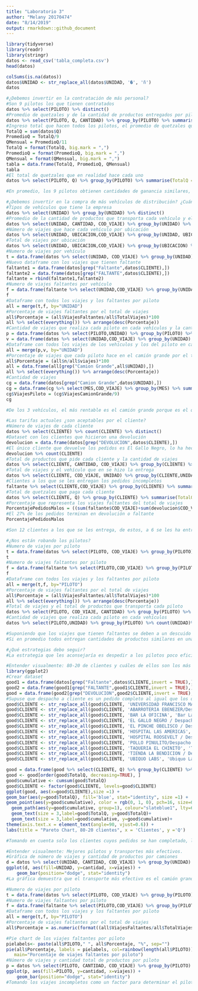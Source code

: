 ```yaml
---
title: "Laboratorio 3"
author: "Melany 20170474"
date: "8/14/2019"
output: rmarkdown::github_document
---
```


```r
library(tidyverse)
library(readr)
library(stringr)
datos <- read_csv('tabla_completa.csv')
head(datos)
```

```r
colSums(is.na(datos))
datos$UNIDAD <- str_replace_all(datos$UNIDAD, '�', 'ñ')
datos
```

```r
#¿Debemos invertir en la contratación de más personal?
#Son 9 pilotos los que tienen contratados
datos %>% select(PILOTO) %>% distinct() 
#Promedio de quetzales y de la cantidad de productos entregados por piloto
datos %>% select(PILOTO, Q, CANTIDAD) %>% group_by(PILOTO) %>% summarise(PromedioQ = mean(Q),PromedioCantidad = mean(CANTIDAD)) %>% arrange(desc(PromedioQ))
#Ingreso total que hacen todos los pilotos, el promedio de quetzales que hace cada uno y los quetzales que hacen cada uno al mes
TotalQ = sum(datos$Q)
PromedioQ = TotalQ/9
QMensual = PromedioQ/11
TotalQ = format(TotalQ, big.mark = ",")
PromedioQ = format(PromedioQ, big.mark = ",")
QMensual = format(QMensual, big.mark = ",")
tabla = data.frame(TotalQ, PromedioQ, QMensual)
tabla
#El total de quetzales que en realidad hace cada uno
datos %>% select(PILOTO, Q) %>% group_by(PILOTO) %>% summarise(TotalQ = sum(Q)) %>% arrange(desc(TotalQ)) 

#En promedio, los 9 pilotos obtienen cantidades de ganancia similares, al igual que la cantidad de productos que transportan. Según los ingresos totales de los viajes, en promedio cada piloto deberia de obtener un total Q66,500 anual, sin embargo la empresa debería de reconsiderar si las personas que hacen menos o una cantidad baja como Q58,000 deberia seguir trabajando en la empresa, suponiendo que no esta rindiendo las ganancias suficientes para la empresa. Por lo que se debería considerar la opción de contratar a una persona que sea eficiente y que pueda alcanzar los requerimientos de la empresa, es decir, que pueda hacer ganancias mayores al promedio, por ejemplo, el piloto que hace hasta Q77,000. Además, la empresa tendría que analizar si tener una ganancia promedio por piloto mensual de Q6,000 es suficiente para cubrir los costos y el salario del piloto, tomando en cuenta que el salario mínimo es de Q3,000. La única manera rentable de contratar a alguien es si se asegura que éste tendra un rendimiento mayor al promedio para mejorar los ingresos de la empresa.
```

```r
#¿Debemos invertir en la compra de más vehículos de distribución? ¿Cuántos y de que tipo?
#Tipos de vehículos que tiene la empresa
datos %>% select(UNIDAD) %>% group_by(UNIDAD) %>% distinct()
#Promedio de la cantidad de productos que transporta cada vehículo y el total de viajes que hace cada uno
datos %>% select(UNIDAD, CANTIDAD, COD_VIAJE) %>% group_by(UNIDAD) %>% summarise(PromedioCantidad = mean(CANTIDAD),viajes = n_distinct(COD_VIAJE)) %>% distinct()
#Número de viajes que hace cada vehículo por ubicación
datos %>% select(UNIDAD, UBICACION,COD_VIAJE) %>% group_by(UNIDAD, UBICACION) %>% summarise(viajes = n_distinct(COD_VIAJE)) %>% distinct()
#Total de viajes por ubicación
datos %>% select(UNIDAD, UBICACION,COD_VIAJE) %>% group_by(UBICACION) %>% summarise(viajes = n_distinct(COD_VIAJE)) %>% distinct()
#Numero de viajes por vehículo
t = data.frame(datos %>% select(UNIDAD, COD_VIAJE) %>% group_by(UNIDAD) %>% summarise(TotalViajes = n_distinct(COD_VIAJE)) %>% arrange(desc(TotalViajes)))
#Nuevo dataframe con los viajes que tienen faltante
faltante1 = data.frame(datos[grep("Faltante",datos$CLIENTE),])
faltante2 = data.frame(datos[grep("FALTANTE",datos$CLIENTE),])
faltante = rbind(faltante1,faltante2)
#Numero de viajes faltantes por vehículo
f = data.frame(faltante %>% select(UNIDAD,COD_VIAJE) %>% group_by(UNIDAD) %>% summarise(ViajesFaltantes = n_distinct(COD_VIAJE)) %>% arrange(desc(ViajesFaltantes)))
f
#Dataframe con todos los viajes y los faltantes por piloto
all = merge(t,f, by="UNIDAD")
#Porcentaje de viajes faltantes por el total de viajes
all$Porcentaje = (all$ViajesFaltantes/all$TotalViajes)*100
all %>% select(everything()) %>% arrange(desc(Porcentaje))
#Cantidad de viajes que realiza cada piloto en cada vehículos y la cantidad de viajes que se hace en total en cada vehículo
p = data.frame(datos %>% select(PILOTO,UNIDAD) %>% group_by(PILOTO) %>% count(UNIDAD)%>% distinct())
v = data.frame(datos %>% select(UNIDAD,COD_VIAJE) %>% group_by(UNIDAD) %>% summarise(viajes = n_distinct(COD_VIAJE))%>% distinct())
#Dataframe con todos los viajes de los vehículos y los del piloto en cada vehículo
all = merge(p,v, by="UNIDAD")
#Porcentaje de viajes que cada piloto hace en el camión grande por el total de viajes
all$Porcentaje = (all$n/all$viajes)*100
all = data.frame(all[grep("Camion Grande",all$UNIDAD),])
all %>% select(everything()) %>% arrange(desc(Porcentaje))
#Cantidad de viajes 
cg = data.frame(datos[grep("Camion Grande",datos$UNIDAD),])
cg = data.frame(cg %>% select(MES,COD_VIAJE) %>% group_by(MES) %>% summarise(ViajesCamionGrande = n_distinct(COD_VIAJE)) %>% distinct())
cg$ViajesPiloto = (cg$ViajesCamionGrande/9)
cg

#De los 3 vehículos, el más rentable es el camión grande porque es el que más viajes hace y el que más productos transporta en promedio. El camión grande y el panel transporta más a la ubicación 76001 y el camión pequeño va más al 76002. Sin embargo, la ubicación a la que más entregan es el 76002. El camión grande es el que tiene un mayor porcentaje de faltantes, esto podría ser culpa del piloto y no del vehículo. Aún asi, el camión grande es el más rentable porque sus números duplican a los del camión pequeño que a su vez, duplican los del panel. Debido a la cantidad de productos que pueden transportar, el mejor vehículo para invertir es el camión grande. Suponiendo que se tiene un camión grande por cada piloto (ya que no se sabe exactamente cuantos tiene la empresa de cada vehículo), la cantidad de camiones a comprar depende de si se contrata pilotos nuevos o si los pedidos aumentan para ese vehículo. Ya que, si mensual cada piloto haría de 10 a 13 viajes y los viajes son muy largos, es necesario que cada uno tenga un camión para poder hacer todas las entregas.
```

```r
#Las tarifas actuales ¿son aceptables por el cliente?
#Número de viajes de cada cliente
datos %>% select(CLIENTE) %>% count(CLIENTE) %>% distinct() 
#Dataset con los clientes que hicieron una devolución
devolucion = data.frame(datos[grep("DEVOLUCION",datos$CLIENTE),])
#El único cliente que devuelve los pedidos es El Gallo Negro, lo ha hecho 119 veces
devolucion %>% count(CLIENTE)
#Total de productos que pide cada cliente y la cantidad de viajes 
datos %>% select(CLIENTE, CANTIDAD, COD_VIAJE) %>% group_by(CLIENTE) %>% summarise(TotalCantidad = sum(CANTIDAD),viajes = n_distinct(COD_VIAJE)) %>% distinct() %>% arrange(desc(viajes))
#Total de viajes y el vehículo que en se hizo la entrega
datos %>% select(CLIENTE, COD_VIAJE, UNIDAD) %>% group_by(CLIENTE,UNIDAD) %>% summarise(viajes = n_distinct(COD_VIAJE)) %>% distinct() %>% arrange(desc(viajes))
#Clientes a los que se les entregan los pedidos incompletos
faltante %>% select(CLIENTE,COD_VIAJE) %>% group_by(CLIENTE) %>% summarise(viajes = n()) %>% arrange(desc(viajes))
#Total de quetzales que paga cada cliente
datos %>% select(CLIENTE, Q) %>% group_by(CLIENTE) %>% summarise(TotalQ = sum(Q)) %>% distinct() %>% arrange(desc(TotalQ))
#Porcentaje que representa los viajes faltantes del total de viajes
PorcentajePedidosMalos = ((sum(faltante$COD_VIAJE)+sum(devolucion$COD_VIAJE))/sum(datos$COD_VIAJE))*100
#El 27% de los pedidos terminan en devolución o faltante
PorcentajePedidosMalos

#Son 12 clientes a los que se les entrega, de estos, a 6 se les ha entregado el pedido incompleto y solo El Gallo Negro ha devuelto los pedidos, por lo que, el seria un cliente que no esta de acuerdo con el servicio. La taqueria el chinito es el cliente que más pedidos hace, aún cuando los viajes faltantes hayan sido solo 31 menos de los completos, es el cliente que más dinero paga. El bar la oficina es el segundo que más pide, pero no esta entre los que más pagan. Más del 60% de los viajes se han entregado completos. Los hospitales son los que menos pedidos hacen y los que menos pagan, suponiendo que los demás viajes se entregó el pedido completo. Sin embargo, debido a que no son numeros muy bajos, significa que estan de acuerdo, pues si no les pareciera, dejarían de hacer pedidos con la empresa. En promedio cada cliente hace más de 100 pedidos anuales (9 pedidos mensuales), por lo que, se puede inferir que no tienen problemas con las tarifas. Sin embargo, se debería de analizar si los clientes a los que tienen faltantes estás infelices porque en la mayoría de los casos, los pedidos incompletos son mayores a los completos.
```

```r
#¿Nos están robando los pilotos?
#Numero de viajes por piloto
t = data.frame(datos %>% select(PILOTO, COD_VIAJE) %>% group_by(PILOTO) %>% summarise(TotalViajes = n_distinct(COD_VIAJE)) %>% arrange(desc(TotalViajes)))
t
#Numero de viajes faltantes por piloto
f = data.frame(faltante %>% select(PILOTO,COD_VIAJE) %>% group_by(PILOTO) %>% summarise(ViajesFaltantes = n_distinct(COD_VIAJE)) %>% arrange(desc(ViajesFaltantes)))
f
#Dataframe con todos los viajes y los faltantes por piloto
all = merge(t,f, by="PILOTO")
#Porcentaje de viajes faltantes por el total de viajes
all$Porcentaje = (all$ViajesFaltantes/all$TotalViajes)*100
all %>% select(everything()) %>% arrange(desc(Porcentaje))
#Total de viajes y el total de productos que transporta cada piloto
datos %>% select(PILOTO, COD_VIAJE, CANTIDAD) %>% group_by(PILOTO) %>% summarise(Totalviajes = n_distinct(COD_VIAJE), TotalCantidad = format(sum(CANTIDAD),big.mark = ",")) %>% arrange(desc(Totalviajes))
#Cantidad de viajes que realiza cada piloto en cada vehículos
datos %>% select(PILOTO,UNIDAD) %>% group_by(PILOTO) %>% count(UNIDAD)%>% distinct()

#Suponiendo que los viajes que tienen faltantes se deben a un descuido del piloto, se puede observar que Ismael tiene más faltantes en porcentaje al total de viajes que realiza, lo que podría indicar que le está robando a la empresa. Además, Juan también tiene un número de faltantes muy alto sobre el total de viajes, y es el piloto que menos viajes hace, menos productos transporta y el que menos viajes hace con el camión grande. Esto podría deberse a que no se le tiene la confianza suficiente de hacer más viajes con más productos y en el vehículo más rentable, porque podría ser el culpable de tantos casos faltantes. Sin embargo, Ismael es el que más productos entrega en menos viajes, por lo que se debería de analizar si esos productos si se estas entregando o hay alguna falla en este registro.
#Si en promedio todos entregan cantidades de productos similares en una cantidad de viajes similares, otro factor que podría indicar si le estan robando a la empresa es la cantidad entregada dependiendo de la cantidad de viajes. Felipe es el que hace más viajes, pero entrega menos productos. Esto significa que Felipe podría estar robando los productos. Sin embargo, el porcentaje de faltantes de Felipe es muy bajo como para poder inferir que este robando.
```

```r
#¿Qué estrategias debo seguir?
#La estrategia que les aconsejaría es despedir a los pilotos poco eficientes y contratar a personas que garanticen el crecimiento de las ganancias de la empresa, la cual conlleva mejorar la entrega de los pedidos sin faltas y así obtener más clientes. Mejorar la disponibilidad de camiones al analizar si les conviene más tener camiones grandes porque son más eficientes y permiten llevar más productos en menos viajes, y solo tener pocos camiones pequeños para pedidos de pocos productos o de localizaciones donde no entra un camión grande o dejarlo como estaban y solo agregar más camiones grandes. Debería de implementarse un sistema para medir la calidad de la entrega y así disminuir las entregas faltantes o las devoluciones, dando incentivos a los pilotos con mejor rendimiento, de esta manera se podrán asegurar de dar el mejor servicios y de obtener la lealtad de sus clientes.
```

```r
#Entender visualmente: 80-20 de clientes y cuáles de ellos son los más importantes
library(ggplot2)
#Crear dataset
good1 = data.frame(datos[grep("Faltante",datos$CLIENTE,invert = TRUE),])
good2 = data.frame(good1[grep("FALTANTE",good1$CLIENTE,invert = TRUE),])
good = data.frame(good2[grep("DEVOLUCION",good2$CLIENTE,invert = TRUE),])
#Supuse que despacho a cliente es un pedido completo al igual que los que solo tienen el nombre del cliente
good$CLIENTE <- str_replace_all(good$CLIENTE, 'UNIVERSIDAD FRANCISCO MARROQUIN/Despacho a cliente', 'UFM')
good$CLIENTE <- str_replace_all(good$CLIENTE, 'ABARROTERIA EBENEZER/Despacho a cliente', 'Abarroteria Ebenezer')
good$CLIENTE <- str_replace_all(good$CLIENTE, 'BAR LA OFICINA', 'Bar La Oficina')
good$CLIENTE <- str_replace_all(good$CLIENTE, 'EL GALLO NEGRO / Despacho a cliente', 'El Gallo Negro')
good$CLIENTE <- str_replace_all(good$CLIENTE, 'EL PINCHE OBELISCO / Despacho a cliente', 'El Pinche Obelisco')
good$CLIENTE <- str_replace_all(good$CLIENTE, 'HOSPITAL LAS AMERICAS', 'Hospital Las Américas')
good$CLIENTE <- str_replace_all(good$CLIENTE, 'HOSPITAL ROOSEVELT / Despacho a cliente', 'Hospital Roosvelt')
good$CLIENTE <- str_replace_all(good$CLIENTE, 'POLLO PINULITO/Despacho a cliente', 'Pollo Pinulito')
good$CLIENTE <- str_replace_all(good$CLIENTE, 'TAQUERIA EL CHINITO', 'Taquería El Chinito')
good$CLIENTE <- str_replace_all(good$CLIENTE, 'TIENDA LA BENDICION / Despacho a cliente', 'Tienda la Bendición')
good$CLIENTE <- str_replace_all(good$CLIENTE, 'UBIQUO LABS', 'Ubiquo Labs')

good = data.frame(good %>% select(CLIENTE, Q) %>% group_by(CLIENTE) %>% summarise(TotalQ = sum(Q)) %>% arrange(desc(TotalQ)))
good <- good[order(good$TotalQ, decreasing=TRUE), ]
good$cumulative <- cumsum(good$TotalQ)
good$CLIENTE <- factor(good$CLIENTE, levels=good$CLIENTE)
ggplot(good, aes(x=good$CLIENTE),size =1) +
geom_bar(aes(y=good$TotalQ), fill='blue', stat="identity", size =1) +
geom_point(aes(y=good$cumulative), color = rgb(0, 1, 0), pch=16, size=0.5) +
  geom_path(aes(y=good$cumulative, group=1), colour="slateblue1", lty=6, size=1) +
  geom_text(size = 3,label=good$TotalQ, y=good$TotalQ)+
  geom_text(size = 3,label=good$cumulative, y=good$cumulative)+
theme(axis.text.x = element_text(angle=90, vjust=0.6)) +
labs(title = "Pareto Chart, 80-20 clientes", x = 'Clientes', y ='Q')

#Tomando en cuenta solo los clientes cuyos pedidos se han completado, los mejores clientes para la empresa son la taqueria el chinito, la universidad y la abarroteria ebenezer, pues son los clientes que más ha comprado en términos de dinero y que sobresalen. Se analizó la cantidad de quetzales porque si se analiza el número de viajes puede que el cliente haga más viajes de los que debería y no pague lo suficiente para cubrir el costo del viaje. El acumulado de todos los clientes es de Q366,821.25 anuales.
```

```r
#Entender visualmente: Mejores pilotos y transportes más efectivos.
#Gráfica de número de viajes y cantidad de productos por camiones
d = datos %>% select(UNIDAD, CANTIDAD, COD_VIAJE) %>% group_by(UNIDAD) %>% summarise(cantidad = sum(CANTIDAD), viajes = n_distinct(COD_VIAJE)) %>% distinct()
ggplot(d, aes(fill=UNIDAD, y=cantidad, x=viajes)) + 
    geom_bar(position="dodge", stat="identity")
#La gráfica demuestra que el transporte más efectivo es el camión grande porque es la unidad que transporta más productos y hace más viajes.

#Numero de viajes por piloto
t = data.frame(datos %>% select(PILOTO, COD_VIAJE) %>% group_by(PILOTO) %>% summarise(TotalViajes = n_distinct(COD_VIAJE)) %>% arrange(desc(TotalViajes)))
#Numero de viajes faltantes por piloto
f = data.frame(faltante %>% select(PILOTO,COD_VIAJE) %>% group_by(PILOTO) %>% summarise(ViajesFaltantes = n_distinct(COD_VIAJE)) %>% arrange(desc(ViajesFaltantes)))
#Dataframe con todos los viajes y los faltantes por piloto
all = merge(t,f, by="PILOTO")
#Porcentaje de viajes faltantes por el total de viajes
all$Porcentaje = as.numeric(format((all$ViajesFaltantes/all$TotalViajes)*100, digits = 4))

#Pie chart de los viajes faltantes por piloto
pielabels<- paste(all$PILOTO," ", all$Porcentaje, "%", sep="")
pie(all$Porcentaje, labels = pielabels, col=rainbow(length(all$PILOTO)),
   main="Porcentaje de viajes faltantes por piloto")
#Número de viajes y cantidad total de productos por piloto
p = datos %>% select(PILOTO, CANTIDAD, COD_VIAJE) %>% group_by(PILOTO) %>% summarise(cantidad = sum(CANTIDAD), viajes = n_distinct(COD_VIAJE)) %>% distinct()
ggplot(p, aes(fill=PILOTO, y=cantidad, x=viajes)) + 
    geom_bar(position="dodge", stat="identity")
#Tomando los viajes incompletos como un factor para determinar el piloto más eficiente, según el pie chart, el mejor piloto es Luis Jaime porque tiene el porcentaje más bajo de viajes faltantes respecto al total de sus viajes. Pero si tomamos en cuenta el número de viajes que hace y la cantidad que transporta, el mejor es Fernando, esto significa que a él se le da la confianza de tener más viajes con más producto. En este caso, el que menos viajes hace pero entrega más productos es Ismael, pero como se mencionó anteriormente, es extraño que él tenga el tenga porcentaje de faltantes más alto, por lo que se debería de analizar esta situación.
```

